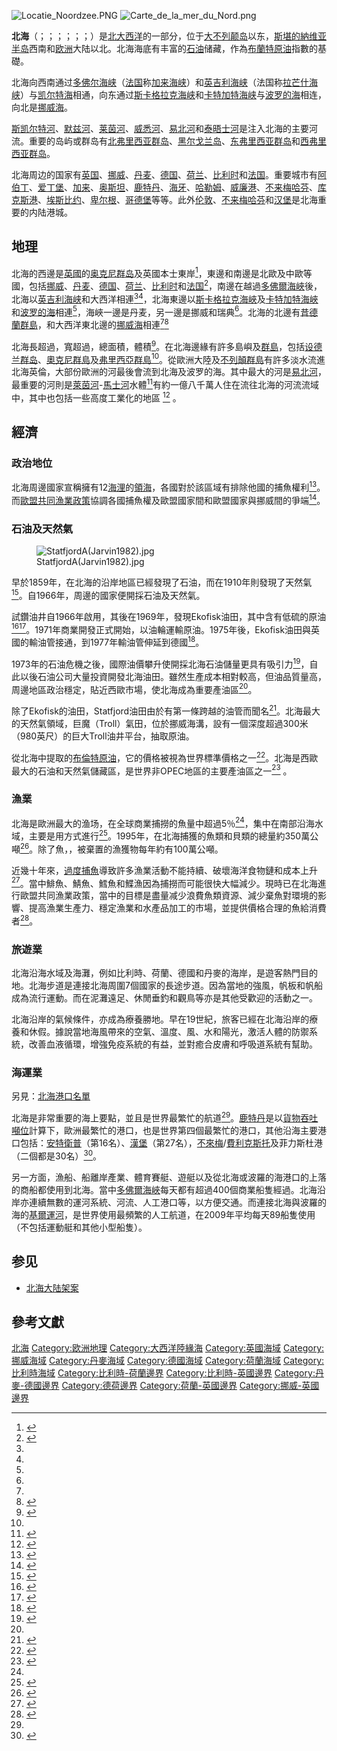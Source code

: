 {{NoteTA
|G1 = Unit
}}
{{Infobox sea
|name = 北海
|image = NASA NorthSea1 2.jpg
|caption =
|image_bathymetry =
|caption_bathymetry=
|location = 大西洋
|coords = {{coord|56|N|03|E|scale:5000000_type:waterbody|name=North Sea|display=inline,title}}
|type = [[海|海]]
|inflow = [[波罗的海|波罗的海]]、[[易北河|易北河]]、[[威悉河|威悉河]]、[[埃姆斯河|埃姆斯河]]、[[莱茵河|莱茵河]]/[[瓦爾河_(荷蘭)|瓦爾河]]、[[默兹河|默兹河]]、[[斯海尔德河|斯海尔德河]]、[[斯佩河|斯佩河]]、[[泰河|泰河]]、[[福斯河|福斯河]]、[[泰恩河|泰恩河]]、[[蒂斯河|蒂斯河]]、[[亨伯河|亨伯河]]、[[泰晤士河|泰晤士河]]
|outflow =
|catchment =
|basin_countries = [[挪威|挪威]]、[[丹麦|丹麦]]、[[德国|德国]]、[[荷兰|荷兰]]、[[比利时|比利时]]、[[法国|法国]]及[[英国|英国]]
|length_km=960
|width_km=580
|area_km2=750000
|depth_m=95
|max-depth_m=700
|volume_km3=94000
|residence_time =
|temperature_high_C=17
|temperature_low_C=6
|salinity =3.4至3.5%
|shore =
|islands =
|cities =
|trenches =
|benches =
|frozen =
|reference= [https://web.archive.org/web/20081209095426/http://www.safetyatsea.se/index.php?section=northsea 海上安全]及[http://www.mumm.ac.be/EN/NorthSea/facts.php 皇家比利时自然科学院]
}}
[[File:Locatie_Noordzee.PNG|thumb]]
[[File:Carte_de_la_mer_du_Nord.png|thumb]]

'''北海'''（{{lang-no|Nordsjøen}}；{{lang-sv|Nordsjön}}；{{lang-da|Nordsøen或Vesterhavet}}；{{lang-de|Nordsee}}；{{lang-nl|Noordzee}}；{{lang-fr|Mer du Nord}}；{{lang-en|North Sea}}）是[[北大西洋|北大西洋]]的一部分，位于[[大不列颠岛|大不列颠岛]]以东，[[斯堪的納维亚半岛|斯堪的納维亚半岛]]西南和[[欧洲|欧洲]]大陆以北。北海海底有丰富的[[石油|石油]]储藏，作為[[布蘭特原油|布蘭特原油]]指數的基礎。

北海向西南通过[[多佛尔海峡|多佛尔海峡]]（[[法国|法国]]称[[加来海峡|加来海峡]]）和[[英吉利海峡|英吉利海峡]]（法国称[[拉芒什海峡|拉芒什海峡]]）与[[凯尔特海|凯尔特海]]相通，向东通过[[斯卡格拉克海峡|斯卡格拉克海峡]]和[[卡特加特海峡|卡特加特海峡]]与[[波罗的海|波罗的海]]相连，向北是[[挪威海|挪威海]]。

[[斯凯尔特河|斯凯尔特河]]、[[默兹河|默兹河]]、[[莱茵河|莱茵河]]、[[威悉河|威悉河]]、[[易北河|易北河]]和[[泰晤士河|泰晤士河]]是注入北海的主要河流。重要的岛屿或群岛有[[北弗里西亚群岛|北弗里西亚群岛]]、[[黑尔戈兰岛|黑尔戈兰岛]]、[[东弗里西亚群岛|东弗里西亚群岛]]和[[西弗里西亚群岛|西弗里西亚群岛]]。

北海周边的国家有[[英国|英国]]、[[挪威|挪威]]、[[丹麦|丹麦]]、[[德国|德国]]、[[荷兰|荷兰]]、[[比利时|比利时]]和[[法国|法国]]。重要城市有[[阿伯丁|阿伯丁]]、[[爱丁堡|爱丁堡]]、[[加来|加来]]、[[奥斯坦|奥斯坦]]、[[鹿特丹|鹿特丹]]、[[海牙|海牙]]、[[哈勒姆|哈勒姆]]、[[威廉港|威廉港]]、[[不来梅哈芬|不来梅哈芬]]、[[库克斯港|库克斯港]]、[[埃斯比约|埃斯比约]]、[[卑尔根|卑尔根]]、[[哥德堡|哥德堡]]等等。此外[[伦敦|伦敦]]、[[不来梅哈芬|不来梅哈芬]]和[[汉堡|汉堡]]是北海重要的内陆港城。

==地理==
北海的西邊是[[英國|英國]]的[[奥克尼群岛|奥克尼群岛]]及英國本士東岸<ref name="Britannica">{{cite encyclopedia
|last = L.M.A.
|editor = University of Chicago
|encyclopedia =Encyclopædia Britannica Macropædia
|title = Europe
|edition = Fifteenth
|year = 1985
|publisher = Encyclopadia Britannica Inc.
|volume =18
|location = U.S.A.
|isbn =0-85229-423-9
|pages = 832–835
}}
</ref>，東邊和南邊是北歐及中歐等國，包括[[挪威|挪威]]、[[丹麦|丹麦]]、[[德国|德国]]、[[荷兰|荷兰]]、[[比利时|比利时]]和[[法国|法国]]<ref name="American">{{cite book
|last=Ripley
|first=George |author2=Charles Anderson Dana
 |title=The American Cyclopaedia: A Popular Dictionary of General Knowledge
|url=http://books.google.com/?id=GEpMAAAAMAAJ&pg=PA499&dq=Norway,+Denmark,+Germany,+the+Netherlands,+Belgium,+and+France+%22North+Sea%22
|format=Digitized 2007-10-11 by Google Books online
|accessdate=2008-12-26
|year=1883
|publisher= D. Appleton and company
|page=499
}}

</ref>，南邊在越過[[多佛爾海峽|多佛爾海峽]]後，北海以[[英吉利海峡|英吉利海峡]]和大西洋相連<ref name="Britannica"/><ref name="American"/>，北海東邊以[[斯卡格拉克海峽|斯卡格拉克海峽]]及[[卡特加特海峽|卡特加特海峽]]和[[波罗的海|波罗的海]]相連<ref name="American"/>，海峽一邊是丹麦，另一邊是挪威和瑞典<ref name="Britannica"/>。北海的北邊有[[昔德蘭群島|昔德蘭群島]]，和大西洋東北邊的[[挪威海|挪威海]]相連<ref name="Britannica"/><ref>{{cite web|last=Helland-Hansen|first=Bjørn|author2=Fridtjof Nansen|title=IV. The Basin of the Norwegian Sea.|work=Report on Norwegian Fishery and Marine-Investigations Vol. 11 No. 2|year=1909|publisher=Geofysisk Institutt|url=http://web.gfi.uib.no/The%20Norwegian%20Sea/TNS-002.htm|accessdate=2009-01-09|deadurl=yes|archiveurl=https://web.archive.org/web/20090114230040/http://web.gfi.uib.no/The%20Norwegian%20Sea/TNS-002.htm|archivedate=2009-01-14}}</ref>

北海長超過{{convert|970|km|mi}}，寬超過{{convert|580|km|mi}}，總面積{{convert|750000|km2|sqmi}}，體積{{convert|94000|km3}}<ref name="Safety">{{cite web|title = About the North Sea: Key facts|publisher = ''Safety at Sea project: Norwegian Coastal Administration''|year = 2008|url = http://www.safetyatsea.se/index.php?section=northsea|accessdate = 2008-11-02|deadurl = yes|archiveurl = https://web.archive.org/web/20081209095426/http://www.safetyatsea.se/index.php?section=northsea|archivedate = 2008-12-09}}</ref>。在北海邊緣有許多島嶼及[[群島|群島]]，包括[[设德兰群岛|设德兰群岛]]、[[奧克尼群島|奧克尼群島]]及[[弗里西亞群島|弗里西亞群島]]<ref name="American"/>。從歐洲大陸及[[不列顛群島|不列顛群島]]有許多淡水流進北海英倫，大部份歐洲的河最後會流到北海及波罗的海。其中最大的河是[[易北河|易北河]]，最重要的河則是[[萊茵河|萊茵河]]-[[馬士河|馬士河]]水體<ref name="Ray">{{cite book
|last=Ray
|first= Alan
|author2=G. Carleton |author3=Jerry McCormick-Ray
 |title=Coastal-marine Conservation: Science and Policy
|url=http://books.google.com/?id=E7xLaYVGEF4C&pg=PA262&dq=%22North+Sea%22+watershed
|year= 2004
|edition= illustrated
|accessdate=2009-01-21
|format=Digitized by Google Books online
|publisher=Blackwell Publishing
|isbn=0-632-05537-5
|page=262
}}
</ref>有約一億八千萬人住在流往北海的河流流域中，其中也包括一些高度工業化的地區 <ref name="NorthSeaPDF">{{cite web
|title = Chapter 5: North Sea
|work = Environmental Guidebook on the Enclosed Coastal Seas of the World
|publisher = International Center for the Environmental Management of Enclosed Coastal Seas
|year = 2003
|url = http://www.emecs.or.jp/guidebook/eng/pdf/05north.pdf
|format = PDF
|accessdate = 2008-11-24
|deadurl = yes
|archiveurl = https://web.archive.org/web/20081217143715/http://www.emecs.or.jp/guidebook/eng/pdf/05north.pdf
|archivedate = 2008-12-17
}}</ref><!-- see [http://www.emecs.or.jp/guidebook/eng/guidebookeng.html Emecs website, Enclosed Coastal Seas] -->。

==經濟==
===政治地位===
北海周邊國家宣稱擁有12[[海浬|海浬]]的[[領海|領海]]，各國對於該區域有排除他國的捕魚權利<ref name="Barry">{{Cite book
 | last = Barry, M.,
 | first = Michael
 | last2 = Elema
 | first2 = Ina
 | last3 = van der Molen
 | first3 = Paul
 | title = Governing the North Sea in the Netherlands: Administering marine spaces: international issues
 | year = 2006
 | url = http://www.fig.net/pub/figpub/pub36/chapters/chapter_5.pdf
 | publisher = International Federation of Surveyors（FIG）
 | place = Frederiksberg, Denmark
 | pages = 5–17, Ch. 5
 | isbn = 8790907558
 | format = PDF
 | accessdate = 2009-01-12
 | archive-date = 2009-02-05
 | archive-url = https://web.archive.org/web/20090205005632/http://www.fig.net/pub/figpub/pub36/chapters/chapter_5.pdf
 | dead-url = no
 }}</ref>。而[[歐盟|歐盟]][[共同漁業政策|共同漁業政策]]協調各國捕魚權及歐盟國家間和歐盟國家與挪威間的爭端<ref>{{Cite book
|publisher = European Commission
|title = About the Common Fisheries Policy
|date = 2008-01-24
|url = http://ec.europa.eu/fisheries/cfp_en.htm
|accessdate = 2008-11-02
|archive-date = 2010-08-05
|archive-url = https://web.archive.org/web/20100805103355/http://ec.europa.eu/fisheries/cfp_en.htm
|dead-url = no
}}</ref>。

===石油及天然氣===
[[File:StatfjordA(Jarvin1982).jpg|thumb]]

早於1859年，在北海的沿岸地區已經發現了石油，而在1910年則發現了天然氣<ref name="Glennie">{{Cite book| last =Glennie | first = K. W.| year =1998| title = Petroleum Geology of the North Sea: Basic Concepts and Recent Advances | publisher =Blackwell Publishing | pages =11–12| url = http://books.google.com/?id=BRoJwOzO3NUC&pg=PA11|isbn=978-0-632-03845-9}}</ref>。自1966年，周邊的國家便開採石油及天然氣。

試鑽油井自1966年啟用，其後在1969年，{{link-en|菲利普斯石油公司|Phillips Petroleum Company}}發現Ekofisk油田，其中含有低硫的原油<ref name="Ekofisk">{{cite book
|last=Pratt
|first=J. A.
|editor=T. Priest, & Cas James
|title=Offshore Pioneers: Brown & Root and the History of Offshore Oil and Gas
|url= http://books.google.com/?id=TW6yMgPdgbQC&pg=PP1
|accessdate=2008-12-08
|year=1997
|publisher=Gulf Professional Publishing
|isbn=0-88415-138-7
|page=222
|chapter=Ekofisk and Early North Sea Oil
}}</ref><ref name="Lohne">{{cite book
|last= Lohne
|first=Øystein
|title=The Oil Industry and Government Strategy in the North Sea
|url=http://books.google.com/?id=jZIOAAAAQAAJ&pg=PA73
|year=1980
|publisher=Taylor & Francis
|isbn=0-918714-02-8
|page=74
|chapter=The Economic Attraction
}}
</ref>。1971年商業開發正式開始，以油輪運輸原油。1975年後，Ekofisk油田與英國的輸油管接通，到1977年輸油管伸延到德國<ref>{{cite web
 |title       = TOTAL E&P NORGE AS – The history of Fina Exploration 1965–2000
 |work        = About TOTAL E&P NORGE > History > Fina
 |url         = http://www.total.no/en/About+TOTAL+NORGE/History/Fina/index.aspx
 |accessdate  = 2009-01-15
 |deadurl     = yes
 |archiveurl  = https://web.archive.org/web/20061007012331/http://www.total.no/en/About+TOTAL+NORGE/History/Fina/index.aspx
 |archivedate = 2006-10-07
}}</ref>。

1973年的石油危機之後，國際油價攀升使開採北海石油儲量更具有吸引力<ref>{{cite book
|last=McKetta
|first=John J.
|editor=Guy E. Weismantel
|title=Encyclopedia of Chemical Processing and Design: Volume 67 – Water and Wastewater Treatment: Protective Coating Systems to Zeolite
|url=http://books.google.com/?id=MfjDlUe8Kc0C&pg=PA102
|accessdate=
|year=1999
|publisher=CRC Press
|isbn=0-8247-2618-9
|page=102
|chapter=The Offshore Oil Industry
}}
</ref>，自此以後石油公司大量投資開發北海油田。雖然生產成本相對較高，但油品質量高，周邊地區政治穩定，貼近西歐市場，使北海成為重要產油區<ref name="Lohne"/>。

除了Ekofisk的油田，Statfjord油田由於有第一條跨越{{link-en|挪威海溝|Norwegian trench}}的油管而聞名<ref>{{cite web| url=http://www.gassco.no/wps/wcm/connect/Gassco-EN/gassco/home/var-virksomhet/ror-og-plattformer/statpipe_rich_gas/| title=Statpipe Rich Gas| publisher=Gassco| accessdate=2008-11-03| archive-date=2012-06-14| archive-url=https://web.archive.org/web/20120614102612/http://www.gassco.no/wps/wcm/connect/Gassco-EN/Gassco/Home/var-virksomhet/ror-og-plattformer/statpipe_rich_gas/| dead-url=no}}</ref>。北海最大的天然氣領域，巨魔（Troll）氣田，位於挪威海溝，設有一個深度超過300米（980英尺）的巨大Troll油井平台，抽取原油。

從北海中提取的[[布倫特原油|布倫特原油]]，它的價格被視為世界標準價格之一<ref>{{cite web| url=http://www.investopedia.com/terms/n/northseabrentcrude.asp| title=North Sea Brent Crude| publisher=Investopedia ULC| accessdate=2008-11-03| archive-date=2008-10-26| archive-url=https://web.archive.org/web/20081026171717/http://www.investopedia.com/terms/n/northseabrentcrude.asp| dead-url=no}}</ref>。北海是西歐最大的石油和天然氣儲藏區，是世界非OPEC地區的主要產油區之一<ref>{{cite web
| title = North Sea
| work = Country Analysis Briefs
| publisher = Energy Information Administration (EIA)
| date = January 2007
| url = http://www.auburn.edu/~johnspm/gloss/absolute_advantage
| accessdate = 2008-01-23
| archive-date = 2009-03-09
| archive-url = https://web.archive.org/web/20090309153553/http://www.auburn.edu/~johnspm/gloss/absolute_advantage
| dead-url = no
}}</ref>
。

===漁業===
北海是歐洲最大的渔场，在全球商業捕撈的魚量中超過5％<ref name="Britannica"/>，集中在南部沿海水域，主要是用{{link-en|拖網|Trawling}}方式進行<ref>{{cite book
|last= Sherman
|first=Kenneth
|author2=Lewis M. Alexander |author3=Barry D. Gold
 |title=Large Marine Ecosystems: Stress, Mitigation, and Sustainability
|url=http://books.google.com/?id=mtucgF2qOrIC&pg=RA1-PA252
|accessdate=2009-01-12
|edition=3, illustrated
|year=1993
|publisher=Blackwell Publishing
|isbn=0-87168-506-X
|pages=252–258
}}
</ref>。1995年，在北海捕獲的魚類和貝類的總量約350萬公噸<ref>{{cite web
|title = MUMM – Fishing
|publisher = Royal Belgian Institute of Natural Sciences
|date = 2002–2008
|url = http://www.mumm.ac.be/EN/NorthSea/fishing.php
|accessdate = 2008-11-29
|archive-url = https://web.archive.org/web/20081202121543/http://www.mumm.ac.be/EN/NorthSea/fishing.php
|archive-date = 2008-12-02
|dead-url = yes
}}</ref>。除了魚，{{link-en|意外捕撈|Bycatch}}，被棄置的漁獲物每年約有100萬公噸。

近幾十年來，[[過度捕魚|過度捕魚]]導致許多漁業活動不能持續、破壞海洋食物鏈和成本上升<ref>{{cite book| last=Clover |first= Charles| year=2004| title=The End of the Line: How overfishing is changing the world and what we eat| url=https://archive.org/details/endoflinehowover0000clov | publisher=Ebury Press| location=London| isbn=0-09-189780-7}}</ref>。當中鯡魚、鯖魚、鱈魚和鰈漁因為捕撈而可能很快大幅減少。現時已在北海進行歐盟共同漁業政策，當中的目標是盡量减少浪費魚類資源、減少棄魚對環境的影響、提高漁業生產力、穩定漁業和水產品加工的市場，並提供價格合理的魚給消費者<ref>{{Cite book
|first =Ana
|last =Olivert-Amado
|publisher =European Parliament Fact Sheets
|title =The common fisheries policy: origins and development
|date =2008-03-13
|url =http://www.europarl.europa.eu/facts_2004/4_3_1_en.htm
|accessdate =2007-07-19
|archive-date =2008-03-22
|archive-url =https://web.archive.org/web/20080322120042/http://www.europarl.europa.eu/facts_2004/4_3_1_en.htm
|dead-url =no
}}</ref>。

===旅遊業===
北海沿海水域及海灘，例如比利時、荷蘭、德國和丹麥的海岸，是遊客熱門目的地。北海步道是連接北海周圍7個國家的長途步道。因為當地的強風，帆板和帆船成為流行運動。而在泥灘遠足、休閒垂釣和觀鳥等亦是其他受歡迎的活動之一。

北海沿岸的氣候條件，亦成為療養勝地。早在19世紀，旅客已經在北海沿岸的療養和休假。據說當地海風帶來的空氣、溫度、風、水和陽光，激活人體的防禦系統，改善血液循環，增強免疫系統的有益，並對癒合皮膚和呼吸道系統有幫助。

===海運業===
另見：[[港口列表#北海|北海港口名單]]

北海是非常重要的海上要點，並且是世界最繁忙的航道<ref name="Barry"/>。[[鹿特丹|鹿特丹]]是以[[世界上貨物吞吐量最大的港口列表|貨物吞吐噸位]]計算下，歐洲最繁忙的港口，也是世界第四個最繁忙的港口，其他沿海主要港口包括：[[安特衛普|安特衛普]]（第16名）、[[漢堡|漢堡]]（第27名），[[不來梅|不來梅]]/[[費利克斯托|費利克斯托]]及菲力斯杜港（二個都是30名）<ref>{{cite web| url=http://aapa.files.cms-plus.com/Statistics/WORLD%20PORT%20RANKINGS%2020081.pdf| title=World Port Rankings| year=2008| publisher=[[American_Association_of_Port_Authorities|American Association of Port Authorities]]| accessdate=2010-07-25| archive-date=2012-08-04| archive-url=https://www.webcitation.org/69eaEND3Y?url=http://aapa.files.cms-plus.com/Statistics/WORLD%20PORT%20RANKINGS%2020081.pdf| dead-url=no}}</ref>。

另一方面，漁船、船離岸產業、體育賽艇、遊艇以及從北海或波羅的海港口的上落的商船都使用到北海。當中[[多佛爾海峽|多佛爾海峽]]每天都有超過400個商業船隻經過。北海沿岸亦連續無數的運河系統、河流、人工港口等，以方便交通。而連接北海與波羅的海的[[基爾運河|基爾運河]]，是世界使用最頻繁的人工航道，在2009年平均每天89船隻使用（不包括運動艇和其他小型船隻）。

==参见==
* [[北海大陆架案|北海大陆架案]]

==參考文獻==
{{reflist|30em}}

{{List of seas}}
{{Authority control}}

{{DEFAULTSORT:N}}
[[Category:北海|]]
[[Category:欧洲地理|Category:欧洲地理]]
[[Category:大西洋陸緣海|Category:大西洋陸緣海]]
[[Category:英國海域|Category:英國海域]]
[[Category:挪威海域|Category:挪威海域]]
[[Category:丹麥海域|Category:丹麥海域]]
[[Category:德國海域|Category:德國海域]]
[[Category:荷蘭海域|Category:荷蘭海域]]
[[Category:比利時海域|Category:比利時海域]]
[[Category:比利時-荷蘭邊界|Category:比利時-荷蘭邊界]]
[[Category:比利時-英國邊界|Category:比利時-英國邊界]]
[[Category:丹麥-德國邊界|Category:丹麥-德國邊界]]
[[Category:德荷邊界|Category:德荷邊界]]
[[Category:荷蘭-英國邊界|Category:荷蘭-英國邊界]]
[[Category:挪威-英國邊界|Category:挪威-英國邊界]]